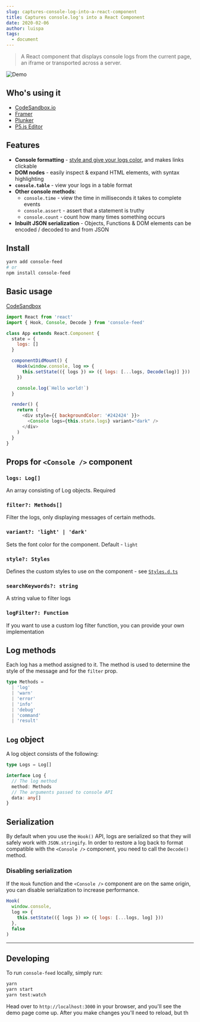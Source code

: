 ```yaml
---
slug: captures-console-log-into-a-react-component
title: Captures console.log's into a React Component
date: 2020-02-06
author: luispa
tags:
  - document
---
```

>A React component that displays console logs from the current page, an iframe or transported across a server.

![Demo](https://user-images.githubusercontent.com/13242392/38513414-1bc32870-3c26-11e8-9a8f-0989d2142b1c.png)

## Who's using it

- [CodeSandbox.io](https://codesandbox.io)
- [Framer](https://www.framer.com)
- [Plunker](https://plnkr.co)
- [P5.js Editor](https://editor.p5js.org)

## Features

- **Console formatting** - [style and give your logs color](https://stackoverflow.com/questions/22155879/how-do-i-create-formatted-javascript-console-log-messages), and makes links clickable
- **DOM nodes** - easily inspect & expand HTML elements, with syntax highlighting
- **`console.table`** - view your logs in a table format
- **Other console methods**:
  - `console.time` - view the time in milliseconds it takes to complete events
  - `console.assert` - assert that a statement is truthy
  - `console.count` - count how many times something occurs
- **Inbuilt JSON serialization** - Objects, Functions & DOM elements can be encoded / decoded to and from JSON

## Install

```sh
yarn add console-feed
# or
npm install console-feed
```

## Basic usage

[CodeSandbox](https://codesandbox.io/s/rl7pk9w2ym)

```js
import React from 'react'
import { Hook, Console, Decode } from 'console-feed'

class App extends React.Component {
  state = {
    logs: []
  }

  componentDidMount() {
    Hook(window.console, log => {
      this.setState(({ logs }) => ({ logs: [...logs, Decode(log)] }))
    })

    console.log(`Hello world!`)
  }

  render() {
    return (
      <div style={{ backgroundColor: '#242424' }}>
        <Console logs={this.state.logs} variant="dark" />
      </div>
    )
  }
}
```

## Props for `<Console />` component

### `logs: Log[]`

An array consisting of Log objects. Required

### `filter?: Methods[]`

Filter the logs, only displaying messages of certain methods.

### `variant?: 'light' | 'dark'`

Sets the font color for the component. Default - `light`

### `style?: Styles`

Defines the custom styles to use on the component - see [`Styles.d.ts`](https://github.com/samdenty99/console-feed/blob/master/src/definitions/Styles.d.ts)

### `searchKeywords?: string`

A string value to filter logs

### `logFilter?: Function`

If you want to use a custom log filter function, you can provide your own implementation

## Log methods

Each log has a method assigned to it. The method is used to determine the style of the message and for the `filter` prop.

```ts
type Methods =
  | 'log'
  | 'warn'
  | 'error'
  | 'info'
  | 'debug'
  | 'command'
  | 'result'
```

## `Log` object

A log object consists of the following:

```ts
type Logs = Log[]

interface Log {
  // The log method
  method: Methods
  // The arguments passed to console API
  data: any[]
}
```

## Serialization

By default when you use the `Hook()` API, logs are serialized so that they will safely work with `JSON.stringify`. In order to restore a log back to format compatible with the `<Console />` component, you need to call the `Decode()` method.

### Disabling serialization

If the `Hook` function and the `<Console />` component are on the same origin, you can disable serialization to increase performance.

```js
Hook(
  window.console,
  log => {
    this.setState(({ logs }) => ({ logs: [...logs, log] }))
  },
  false
)
```

---

## Developing

To run `console-feed` locally, simply run:

```bash
yarn
yarn start
yarn test:watch
```

Head over to `http://localhost:3000` in your browser, and you'll see the demo page come up. After you make changes you'll need to reload, but th